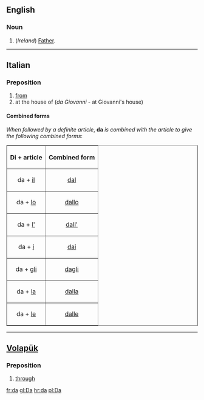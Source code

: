 ==English==
===Noun===

#(''Ireland'') [[Father]].

----
==Italian==
===Preposition===
#[[from]]
#at the house of (''da Giovanni'' - at Giovanni's house)

====Combined forms====
''When followed by a definite article'', '''da''' ''is combined with the article to give the following combined forms'':

<table border="1" align="center" cellpadding="5">
<tr><th>Di + article<th>Combined form</tr>
<tr><td align="center">da + [[il#Italian|il]]<td align="center">[[dal#Italian|dal]]</tr>
<tr><td align="center">da + [[lo#Italian|lo]]<td align="center">[[dallo]]</tr>
<tr><td align="center">da + [[l'#Italian|l']]<td align="center">[[dall']]</tr>
<tr><td align="center">da + [[i#Italian|i]]<td align="center">[[dai#Italian|dai]]</tr>
<tr><td align="center">da + [[gli]]<td align="center">[[dagli]]</tr>
<tr><td align="center">da + [[la#Italian|la]]<td align="center">[[dalla#Italian|dalla]]</tr>
<tr><td align="center">da + [[le#Italian|le]]<td align="center">[[dalle]]</tr>
</table>

----

==[[Volapük]]==
===Preposition===
#[[through]]

[[fr:da]]
[[gl:Da]]
[[hr:da]]
[[pl:Da]]